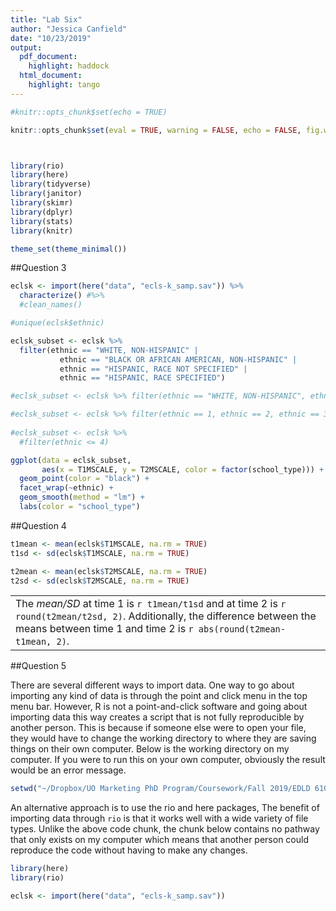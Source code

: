 ```yaml
---
title: "Lab Six"
author: "Jessica Canfield"
date: "10/23/2019"
output: 
  pdf_document: 
    highlight: haddock
  html_document:
    highlight: tango
---
```


```r
#knitr::opts_chunk$set(echo = TRUE)

knitr::opts_chunk$set(eval = TRUE, warning = FALSE, echo = FALSE, fig.width = 6.5, fig.height = 4) 



library(rio)
library(here)
library(tidyverse)
library(janitor)
library(skimr)
library(dplyr)
library(stats)
library(knitr)

theme_set(theme_minimal())
```

##Question 3
```r
eclsk <- import(here("data", "ecls-k_samp.sav")) %>%
  characterize() #%>% 
  #clean_names()

#unique(eclsk$ethnic) 

eclsk_subset <- eclsk %>% 
  filter(ethnic == "WHITE, NON-HISPANIC" |
           ethnic == "BLACK OR AFRICAN AMERICAN, NON-HISPANIC" |
           ethnic == "HISPANIC, RACE NOT SPECIFIED" |
           ethnic == "HISPANIC, RACE SPECIFIED")

#eclsk_subset <- eclsk %>% filter(ethnic == "WHITE, NON-HISPANIC", ethnic == "BLACK OR AFRICAN AMERICAN, NON-HISPANIC", ethnic == "HISPANIC, RACE SPECIFIED",ethnic == "HISPANIC, RACE NOT SPECIFIED")

#eclsk_subset <- eclsk %>% filter(ethnic == 1, ethnic == 2, ethnic == 3, ethnic == 4)
 
#eclsk_subset <- eclsk %>% 
  #filter(ethnic <= 4)

ggplot(data = eclsk_subset, 
       aes(x = T1MSCALE, y = T2MSCALE, color = factor(school_type))) +
  geom_point(color = "black") +
  facet_wrap(~ethnic) +
  geom_smooth(method = "lm") + 
  labs(color = "school_type")

```

\newpage

##Question 4
```r
t1mean <- mean(eclsk$T1MSCALE, na.rm = TRUE) 
t1sd <- sd(eclsk$T1MSCALE, na.rm = TRUE)

t2mean <- mean(eclsk$T2MSCALE, na.rm = TRUE) 
t2sd <- sd(eclsk$T2MSCALE, na.rm = TRUE)

```
 
----
The *mean/SD* at time 1 is `r t1mean/t1sd` and at time 2 is `r round(t2mean/t2sd, 2)`. Additionally, the difference between the means between time 1 and time 2 is `r abs(round(t2mean-t1mean, 2)`.
----

##Question 5

There are several different ways to import data. One way to go about importing any kind of data is through the point and click menu in the top menu bar. However, R is not a point-and-click software and going about importing data this way creates a script that is not fully reproducible by another person. This is because if someone else were to open your file, they would have to change the working directory to where they are saving things on their own computer. Below is the working directory on my computer. If you were to run this on your own computer, obviously the result would be an error message. 

```r

setwd("~/Dropbox/UO Marketing PhD Program/Coursework/Fall 2019/EDLD 610/Labs/Lab_six")

```

An alternative approach is to use the rio and here packages, The benefit of importing data through `rio` is that it works well with a wide variety of file types. Unlike the above code chunk, the chunk below contains no pathway that only exists on my computer which means that another person could reproduce the code without having to make any changes. 

```r

library(here)
library(rio)

eclsk <- import(here("data", "ecls-k_samp.sav"))

```

